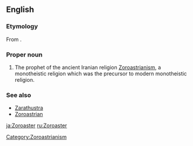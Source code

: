 ==English==
{{wikipedia}}

===Etymology===
From {{AGr.}} {{term|sc=Grek|Ζωροάστρης|tr=Zōroastrēs}}.

===Proper noun===
{{en-proper noun|-}}

# The prophet of the ancient Iranian religion [[Zoroastrianism]], a monotheistic religion which was the precursor to modern monotheistic religion.

===See also===
*[[Zarathustra]]
*[[Zoroastrian]]

[[Category:Zoroastrianism]]

[[ja:Zoroaster]]
[[ru:Zoroaster]]
